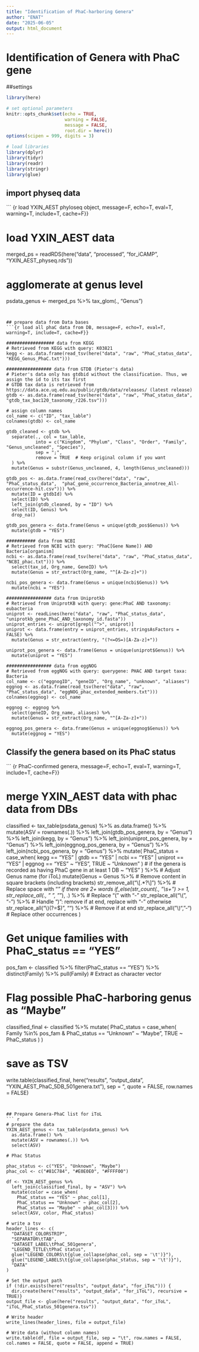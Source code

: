 ```yaml
---
title: "Identification of PhaC-harboring Genera"
author: "ENAT"
date: "2025-06-05"
output: html_document
---
```


# Identification of Genera with PhaC gene
##settings
```r

library(here)

# set optional parameters
knitr::opts_chunk$set(echo = TRUE,
                      warning = FALSE, 
                      message = FALSE,
                      root.dir = here())
options(scipen = 999, digits = 3)

# load libraries
library(dplyr)
library(tidyr)
library(readr)
library(stringr)
library(glue)

```

## import physeq data
``` {r load YXIN_AEST phyloseq object, message=F, echo=T, eval=T, warning=T, include=T, cache=F}}

# load YXIN_AEST data
merged_ps = readRDS(here("data", "processed", "for_iCAMP", "YXIN_AEST_physeq.rds"))

# agglomerate at genus level
psdata_genus <- merged_ps %>%
  tax_glom(., "Genus")

```


## prepare data from Data bases
```{r load all phaC data from DB, message=F, echo=T, eval=T, warning=T, include=T, cache=F}}

################## data from KEGG 
# Retrieved from KEGG with query: K03821
kegg <- as.data.frame(read_tsv(here("data", "raw", "PhaC_status_data",  "KEGG_Genus_PhaC.txt")))

################# data from GTDB (Pieter's data)
# Pieter's data only has gtdbid without the classification. Thus, we assign the id to its tax first
# GTDB tax data is retrieved from https://data.ace.uq.edu.au/public/gtdb/data/releases/ (latest release)
gtdb <- as.data.frame(read_tsv(here("data", "raw", "PhaC_status_data",  "gtdb_tax_bac120_taxonomy_r226.tsv")))

# assign column names
col_name <- c("ID", "tax_lable")
colnames(gtdb) <- col_name

gtdb_cleaned <- gtdb %>%
  separate(., col = tax_lable,
           into = c("Kingdom", "Phylum", "Class", "Order", "Family", "Genus_uncleaned", "Species"),
           sep = ";",
           remove = TRUE  # Keep original column if you want
  ) %>%
  mutate(Genus = substr(Genus_uncleaned, 4, length(Genus_uncleaned)))

gtdb_pos <- as.data.frame(read_csv(here("data", "raw", "PhaC_status_data",  "phaC_gene_occurrence_Bacteria_annotree_All-occurrence-hit.csv"))) %>%
  mutate(ID = gtdbId) %>%
  select(ID) %>%
  left_join(gtdb_cleaned, by = "ID") %>%
  select(ID, Genus) %>%
  drop_na()

gtdb_pos_genera <- data.frame(Genus = unique(gtdb_pos$Genus)) %>%
  mutate(gtdb = "YES")

########### data from NCBI
# Retrieved from NCBI with query: "PhaC[Gene Name]) AND Bacteria[organism]
ncbi <- as.data.frame(read_tsv(here("data", "raw", "PhaC_status_data", "NCBI_phac.txt"))) %>%
  select(tax_id, Org_name, GeneID) %>%
  mutate(Genus = str_extract(Org_name, "^[A-Za-z]+"))

ncbi_pos_genera <- data.frame(Genus = unique(ncbi$Genus)) %>%
  mutate(ncbi = "YES")

################# data from Uniprotkb
# Retrieved from UniprotKB with query: gene:PhaC AND taxonomy: eubacteria
uniprot <- readLines(here("data", "raw", "PhaC_status_data", "uniprotkb_gene_PhaC_AND_taxonomy_id.fasta")) 
uniprot_entries <- uniprot[grepl("^>", uniprot)]
uniprot <- data.frame(entry = uniprot_entries, stringsAsFactors = FALSE) %>%
  mutate(Genus = str_extract(entry, "(?<=OS=)[A-Za-z]+"))

uniprot_pos_genera <- data.frame(Genus = unique(uniprot$Genus)) %>%
  mutate(uniprot = "YES")

################# data from eggNOG
# Retrieved from eggNOG with query: querygene: PHAC AND target taxa: Bacteria
col_name <- c("eggnogID", "geneID", "Org_name", "unknown", "aliases")
eggnog <- as.data.frame(read_tsv(here("data", "raw", "PhaC_status_data", "eggNOG_phac_extended_members.txt")))
colnames(eggnog) <- col_name

eggnog <- eggnog %>%
  select(geneID, Org_name, aliases) %>%
  mutate(Genus = str_extract(Org_name, "^[A-Za-z]+"))

eggnog_pos_genera <- data.frame(Genus = unique(eggnog$Genus)) %>%
  mutate(eggnog = "YES")

```


## Classify the genera based on its PhaC status
``` {r PhaC-confirmed genera, message=F, echo=T, eval=T, warning=T, include=T, cache=F}}

# merge YXIN_AEST data with phac data from DBs
classified <- tax_table(psdata_genus) %>%
  as.data.frame() %>%
  mutate(ASV = rownames(.)) %>%
  left_join(gtdb_pos_genera, by = "Genus") %>%
  left_join(kegg, by = "Genus") %>%
  left_join(uniprot_pos_genera, by = "Genus") %>%
  left_join(eggnog_pos_genera, by = "Genus") %>%
  left_join(ncbi_pos_genera, by = "Genus") %>%
  mutate(
    PhaC_status = case_when(
      kegg == "YES" | gtdb == "YES" | ncbi == "YES" | uniprot == "YES" | eggnog == "YES" ~ "YES",
      TRUE ~ "Unknown"
    ) # if the genera is recorded as having PhaC gene in at least 1 DB ~ "YES"
  ) %>%
  # Adjust Genus name (for iToL)
  mutate(Genus = Genus %>%
           # Remove content in square brackets (including brackets)
           str_remove_all("\\[.*?\\]") %>%
           # Replace space with "_" if there are 2+ words
           if_else(str_count(., "\\s+") >= 1, str_replace_all(., " ", "_"), .) %>%
           # Replace "(" with "-"
           str_replace_all("\\(", "-") %>%
           # Handle ")": remove if at end, replace with "-" otherwise
           str_replace_all("\\)(?=$)", "") %>%         # Remove if at end
           str_replace_all("\\)", "-")                 # Replace other occurrences
         )

# Get unique families with PhaC_status == "YES"
pos_fam <- classified %>%
  filter(PhaC_status == "YES") %>%
  distinct(Family) %>%
  pull(Family)  # Extract as character vector

# Flag possible PhaC-harboring genus as "Maybe"
classified_final <- classified %>%
  mutate(
    PhaC_status = case_when(
      Family %in% pos_fam & PhaC_status == "Unknown" ~ "Maybe",
      TRUE ~ PhaC_status
    )
  )
  
# save as TSV
write.table(classified_final, here("results", "output_data", "YXIN_AEST_PhaC_5DB_501genera.txt"), sep = "\t", quote = FALSE, row.names = FALSE)

```


## Prepare Genera-PhaC list for iToL
``` r

# prepare the data
YXIN_AEST_genus <- tax_table(psdata_genus) %>%
  as.data.frame() %>%
  mutate(ASV = rownames(.)) %>%
  select(ASV) 

# Phac Status

phac_status <- c("YES", "Unknown", "Maybe")
phac_col <- c("#81C784", "#E0E0E0", "#FFFF00")

df <- YXIN_AEST_genus %>%
  left_join(classified_final, by = "ASV") %>%
  mutate(color = case_when(
    PhaC_status == "YES" ~ phac_col[1],
    PhaC_status == "Unknown" ~ phac_col[2],
    PhaC_status == "Maybe" ~ phac_col[3])) %>%
  select(ASV, color, PhaC_status)

# write a tsv
header_lines <- c(
  "DATASET_COLORSTRIP", 
  "SEPARATOR\tTAB",
  "DATASET_LABEL\tPhaC_501genera",
  "LEGEND_TITLE\tPhaC status",
  glue("LEGEND_COLORS\t{glue_collapse(phac_col, sep = '\t')}"),
  glue("LEGEND_LABELS\t{glue_collapse(phac_status, sep = '\t')}"),
  "DATA"
)

# Set the output path
if (!dir.exists(here("results", "output_data", "for_iToL"))) {
  dir.create(here("results", "output_data", "for_iToL"), recursive = TRUE)}
output_file <- glue(here("results", "output_data", "for_iToL", "iToL_PhaC_status_501genera.tsv"))

# Write header
write_lines(header_lines, file = output_file)

# Write data (without column names)
write.table(df, file = output_file, sep = "\t", row.names = FALSE, col.names = FALSE, quote = FALSE, append = TRUE)

```
